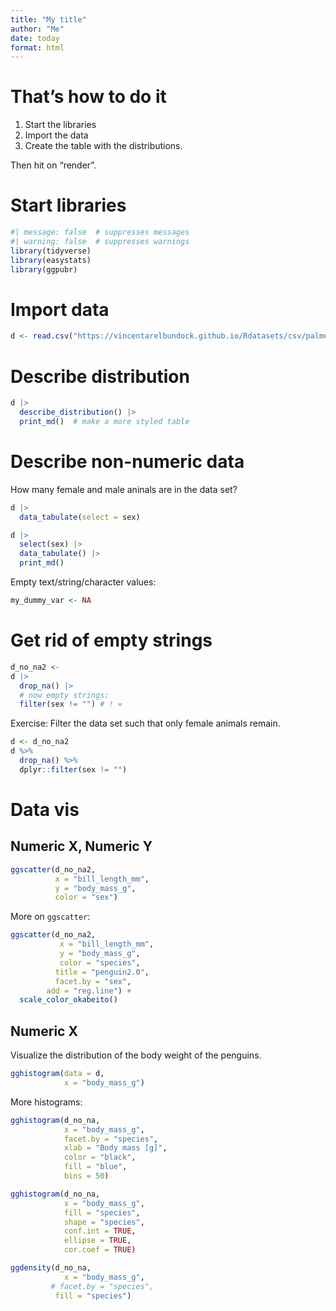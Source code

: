 ```yaml
---
title: "My title"
author: "Me"
date: today
format: html
---
```


# That's how to do it

1. Start the libraries
2. Import the data
3. Create the table with the distributions.

Then hit on "render".

# Start libraries

```r
#| message: false  # suppresses messages
#| warning: false  # suppresses warnings
library(tidyverse)
library(easystats)
library(ggpubr)
```


# Import data

```r
d <- read.csv("https://vincentarelbundock.github.io/Rdatasets/csv/palmerpenguins/penguins.csv")
```


# Describe distribution


```r
d |> 
  describe_distribution() |> 
  print_md()  # make a more styled table
```


# Describe non-numeric data

How many female and male aninals are in the data set?


```r
d |> 
  data_tabulate(select = sex)
```



```r
d |> 
  select(sex) |> 
  data_tabulate() |> 
  print_md()
```

Empty text/string/character values:

```r
my_dummy_var <- NA
```


# Get rid of empty strings


```r
d_no_na2 <- 
d |> 
  drop_na() |> 
  # now empty strings:
  filter(sex != "") # ! =
```



Exercise: Filter the data set such that only female animals remain.


```r
d <- d_no_na2
d %>%
  drop_na() %>%
  dplyr::filter(sex != "")
```



# Data vis


## Numeric X, Numeric Y

```r
ggscatter(d_no_na2,
          x = "bill_length_mm",
          y = "body_mass_g",
          color = "sex")
```



More on `ggscatter`:


```r
ggscatter(d_no_na2, 
           x = "bill_length_mm",
           y = "body_mass_g",     
           color = "species", 
          title = "penguin2.0",
          facet.by = "sex",
        add = "reg.line") +
  scale_color_okabeito()
```



## Numeric X

Visualize the distribution of the body weight of the penguins.

```r
gghistogram(data = d,
            x = "body_mass_g")
```

More histograms:

```r
gghistogram(d_no_na,
            x = "body_mass_g",
            facet.by = "species",
            xlab = "Body mass [g]",
            color = "black",
            fill = "blue",
            bins = 50)
```


```r
gghistogram(d_no_na,
            x = "body_mass_g",
            fill = "species",
            shape = "species",
            conf.int = TRUE,
            ellipse = TRUE,
            cor.coef = TRUE)
```
```r
ggdensity(d_no_na,
            x = "body_mass_g",
         # facet.by = "species",
          fill = "species")
```


